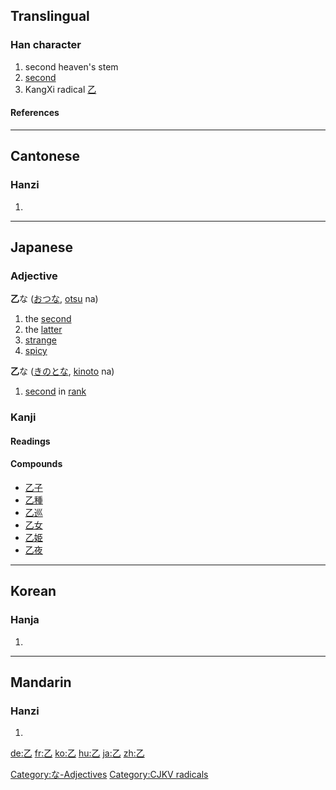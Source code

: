 ==Translingual==
===Han character===
{{Han char|rad=乙|as=00|sn=1|four=1771<sub>0</sub>|canj=弓山 (NU)}}
# second heaven's stem
# [[second]]
# KangXi radical [[Wiktionary:Chinese radical index 乙|乙]]
====References====
{{Han ref|kx=0083.150|dkj=00161|dj=0167.070|hdz=10047.040|uh=4E59|ud=20057|bh=A441|bd=42049}}
----
==Cantonese==
===Hanzi===
{{yue-hanzi|jyut=|y=yut6}}
# {{defn|Cantonese}}
----
==Japanese==


===Adjective===
[[Category:な-Adjectives]]
'''乙'''な ([[おつ]]な, [[otsu]] na)
# the [[second]]
# the [[latter]]
# [[strange]]
# [[spicy]]

'''乙'''な ([[きのと]]な, [[kinoto]] na)
# [[second]] in [[rank]]

===Kanji===
{{ja-kanji|grade=|rs=乙00}}
====Readings====
{{ja-readings|on=[[おつ]] (otsu)|kun=[[きのと]] (kinoto), [[おと]] (oto)}}
====Compounds====
*[[乙子]]
*[[乙種]]
*[[乙巡]]
*[[乙女]]
*[[乙姫]]
*[[乙夜]]
----
==Korean==
===Hanja===
{{ko-hanja|hangeul=을|eumhun=새 을 (sae eul)|rv=eul|mr=ŭl}}
# {{defn|Korean}}


[[Category:CJKV radicals]]
----
==Mandarin==
===Hanzi===
{{cmn-hanzi|pin=[[niè]] ([[nie4]]), [[yǐ]] ([[yi3]])|wg=nieh<sup>4</sup>, i<sup>3</sup>}}
# {{defn|Mandarin}}

[[de:乙]]
[[fr:乙]]
[[ko:乙]]
[[hu:乙]]
[[ja:乙]]
[[zh:乙]]